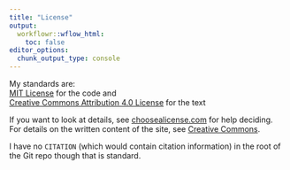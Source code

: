 ```yaml
---
title: "License"
output:
  workflowr::wflow_html:
    toc: false
editor_options:
  chunk_output_type: console
---
```


My standards are:    
[MIT License](https://choosealicense.com/licenses/mit/) for the code and    
[Creative Commons Attribution 4.0 License](https://creativecommons.org/licenses/by/4.0/) for the text  

If you want to look at details, see [choosealicense.com][choose] for
help deciding.  
For details on the written content of the site, see [Creative Commons][cc].  

[choose]: http://choosealicense.com/
[cc]: https://creativecommons.org/choose/

I have no `CITATION` (which would contain citation information) in the root of the Git repo though that is standard. 
